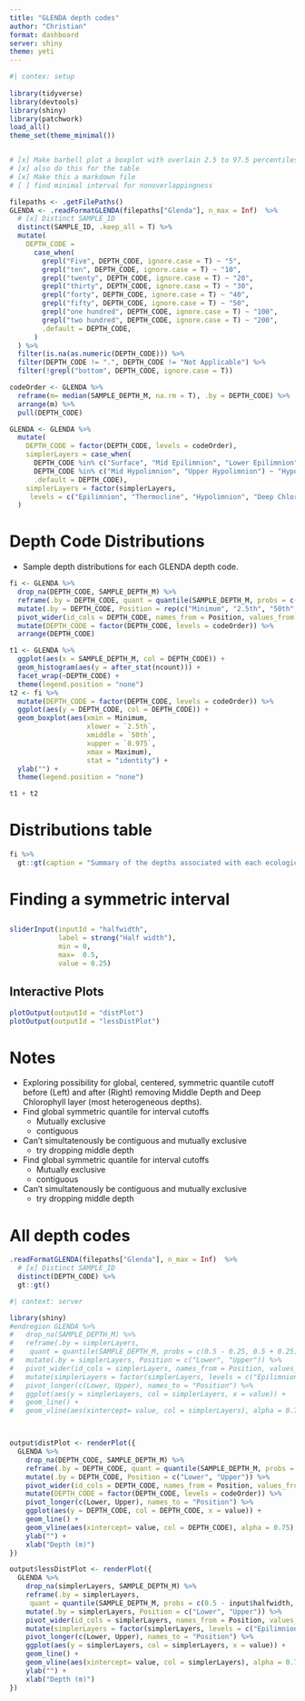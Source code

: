 ```yaml
---
title: "GLENDA depth codes"
author: "Christian"
format: dashboard
server: shiny
theme: yeti 
---
```


```r
#| contex: setup
 
library(tidyverse)
library(devtools)
library(shiny)
library(patchwork)
load_all()
theme_set(theme_minimal())


# [x] Make barbell plot a boxplot with overlain 2.5 to 97.5 percentiles
# [x] also do this for the table
# [x] Make this a markdown file
# [ ] find minimal interval for nonoverlappingness

filepaths <- .getFilePaths()
GLENDA <- .readFormatGLENDA(filepaths["Glenda"], n_max = Inf)  %>%
  # [x] Distinct SAMPLE_ID
  distinct(SAMPLE_ID, .keep_all = T) %>%
  mutate(
    DEPTH_CODE =
      case_when(
        grepl("Five", DEPTH_CODE, ignore.case = T) ~ "5",
        grepl("ten", DEPTH_CODE, ignore.case = T) ~ "10",
        grepl("twenty", DEPTH_CODE, ignore.case = T) ~ "20",
        grepl("thirty", DEPTH_CODE, ignore.case = T) ~ "30",
        grepl("forty", DEPTH_CODE, ignore.case = T) ~ "40",
        grepl("fifty", DEPTH_CODE, ignore.case = T) ~ "50",
        grepl("one hundred", DEPTH_CODE, ignore.case = T) ~ "100",
        grepl("two hundred", DEPTH_CODE, ignore.case = T) ~ "200",
        .default = DEPTH_CODE,
      )
  ) %>%
  filter(is.na(as.numeric(DEPTH_CODE))) %>%
  filter(DEPTH_CODE != ".", DEPTH_CODE != "Not Applicable") %>%
  filter(!grepl("bottom", DEPTH_CODE, ignore.case = T)) 

codeOrder <- GLENDA %>% 
  reframe(m= median(SAMPLE_DEPTH_M, na.rm = T), .by = DEPTH_CODE) %>%
  arrange(m) %>%
  pull(DEPTH_CODE)

GLENDA <- GLENDA %>%
  mutate(
    DEPTH_CODE = factor(DEPTH_CODE, levels = codeOrder),
    simplerLayers = case_when(
      DEPTH_CODE %in% c("Surface", "Mid Epilimnion", "Lower Epilimnion") ~ "Epilimnion",
      DEPTH_CODE %in% c("Mid Hypolimnion", "Upper Hypolimnion") ~ "Hypolimnion",
      .default = DEPTH_CODE),
    simplerLayers = factor(simplerLayers,
     levels = c("Epilimnion", "Thermocline", "Hypolimnion", "Deep Chlorophyll Layer", "Middle Depth"))
  )
```



# Depth Code Distributions
 - Sample depth distributions for each GLENDA depth code.
```r
fi <- GLENDA %>% 
  drop_na(DEPTH_CODE, SAMPLE_DEPTH_M) %>%
  reframe(.by = DEPTH_CODE, quant = quantile(SAMPLE_DEPTH_M, probs = c(0, 0.025, 0.5, 0.975, 1))) %>%
  mutate(.by = DEPTH_CODE, Position = rep(c("Minimum", "2.5th", "50th", "0.975", "Maximum"))) %>%
  pivot_wider(id_cols = DEPTH_CODE, names_from = Position, values_from = quant) %>%
  mutate(DEPTH_CODE = factor(DEPTH_CODE, levels = codeOrder)) %>%
  arrange(DEPTH_CODE)

t1 <- GLENDA %>%
  ggplot(aes(x = SAMPLE_DEPTH_M, col = DEPTH_CODE)) +
  geom_histogram(aes(y = after_stat(ncount))) +
  facet_wrap(~DEPTH_CODE) +
  theme(legend.position = "none")
t2 <- fi %>%
  mutate(DEPTH_CODE = factor(DEPTH_CODE, levels = codeOrder)) %>%
  ggplot(aes(y = DEPTH_CODE, col = DEPTH_CODE)) +
  geom_boxplot(aes(xmin = Minimum,
                   xlower = `2.5th`,
                   xmiddle = `50th`,
                   xupper = `0.975`,
                   xmax = Maximum),
                   stat = "identity") +
  ylab("") +
  theme(legend.position = "none")

t1 + t2
```

# Distributions table
```r

fi %>%
  gt::gt(caption = "Summary of the depths associated with each ecologically informative depth code.")
```


# Finding a symmetric interval

## {.toolbar}
```r
sliderInput(inputId = "halfwidth", 
            label = strong("Half width"),
            min = 0,
            max=  0.5,
            value = 0.25)

```

## Interactive Plots
```r

plotOutput(outputId = "distPlot")
plotOutput(outputId = "lessDistPlot")
```

# Notes 

- Exploring possibility for global, centered, symmetric quantile cutoff before (Left) and after (Right) removing Middle Depth and Deep Chlorophyll layer (most heterogeneous depths).
- Find global symmetric quantile for interval cutoffs
  - Mutually exclusive
  - contiguous
- Can't simultatenously be contiguous and mutually exclusive
  - try dropping middle depth

- Find global symmetric quantile for interval cutoffs
  - Mutually exclusive
  - contiguous
- Can't simultatenously be contiguous and mutually exclusive
  - try dropping middle depth

# All depth codes
```r
.readFormatGLENDA(filepaths["Glenda"], n_max = Inf)  %>%
  # [x] Distinct SAMPLE_ID
  distinct(DEPTH_CODE) %>%
  gt::gt()
```


```r
#| context: server

library(shiny)
#endregion GLENDA %>% 
#   drop_na(SAMPLE_DEPTH_M) %>%
#   reframe(.by = simplerLayers,
#    quant = quantile(SAMPLE_DEPTH_M, probs = c(0.5 - 0.25, 0.5 + 0.25))) %>%
#   mutate(.by = simplerLayers, Position = c("Lower", "Upper")) %>%
#   pivot_wider(id_cols = simplerLayers, names_from = Position, values_from = quant) %>%
#   mutate(simplerLayers = factor(simplerLayers, levels = c("Epilimnion", "Thermocline", "Hypolimnion", "Deep Chlorophyll Layer", "Middle Depth"))) %>%
#   pivot_longer(c(Lower, Upper), names_to = "Position") %>%
#   ggplot(aes(y = simplerLayers, col = simplerLayers, x = value)) +
#   geom_line() +
#   geom_vline(aes(xintercept= value, col = simplerLayers), alpha = 0.75)



output$distPlot <- renderPlot({
  GLENDA %>% 
    drop_na(DEPTH_CODE, SAMPLE_DEPTH_M) %>%
    reframe(.by = DEPTH_CODE, quant = quantile(SAMPLE_DEPTH_M, probs = c(0.5 - input$halfwidth, 0.5 + input$halfwidth))) %>%
    mutate(.by = DEPTH_CODE, Position = c("Lower", "Upper")) %>%
    pivot_wider(id_cols = DEPTH_CODE, names_from = Position, values_from = quant) %>%
    mutate(DEPTH_CODE = factor(DEPTH_CODE, levels = codeOrder)) %>%
    pivot_longer(c(Lower, Upper), names_to = "Position") %>%
    ggplot(aes(y = DEPTH_CODE, col = DEPTH_CODE, x = value)) +
    geom_line() +
    geom_vline(aes(xintercept= value, col = DEPTH_CODE), alpha = 0.75) +
    ylab("") +
    xlab("Depth (m)")
})

output$lessDistPlot <- renderPlot({
  GLENDA %>% 
    drop_na(simplerLayers, SAMPLE_DEPTH_M) %>%
    reframe(.by = simplerLayers,
     quant = quantile(SAMPLE_DEPTH_M, probs = c(0.5 - input$halfwidth, 0.5 + input$halfwidth))) %>%
    mutate(.by = simplerLayers, Position = c("Lower", "Upper")) %>%
    pivot_wider(id_cols = simplerLayers, names_from = Position, values_from = quant) %>%
    mutate(simplerLayers = factor(simplerLayers, levels = c("Epilimnion", "Thermocline", "Deep Chlorophyll Layer", "Hypolimnion", "Middle Depth"))) %>%
    pivot_longer(c(Lower, Upper), names_to = "Position") %>%
    ggplot(aes(y = simplerLayers, col = simplerLayers, x = value)) +
    geom_line() +
    geom_vline(aes(xintercept= value, col = simplerLayers), alpha = 0.75) +
    ylab("") +
    xlab("Depth (m)")
})

```

